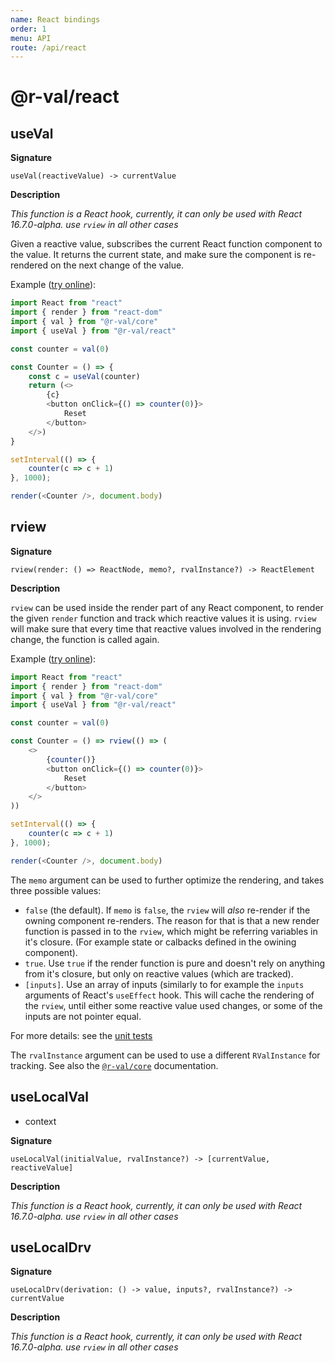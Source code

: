 ```yaml
---
name: React bindings
order: 1
menu: API
route: /api/react
---
```


# @r-val/react

## useVal

**Signature**

`useVal(reactiveValue) -> currentValue`

**Description**

_This function is a React hook, currently, it can only be used with React 16.7.0-alpha. use `rview` in all other cases_

Given a reactive value, subscribes the current React function component to the value. 
It returns the current state, and make sure the component is re-rendered on the next change of the value.

Example ([try online](https://codesandbox.io/s/m297j6w38)):

```javascript
import React from "react"
import { render } from "react-dom"
import { val } from "@r-val/core"
import { useVal } from "@r-val/react"

const counter = val(0)

const Counter = () => {
    const c = useVal(counter)
    return (<>
        {c}
        <button onClick={() => counter(0)}>
            Reset
        </button>
    </>)
}

setInterval(() => {
    counter(c => c + 1)
}, 1000);

render(<Counter />, document.body)
```

## rview

**Signature**

`rview(render: () => ReactNode, memo?, rvalInstance?) -> ReactElement`

**Description**

`rview` can be used inside the render part of any React component, to render the given `render`  function
and track which reactive values it is using.
`rview` will make sure that every time that reactive values involved in the rendering change, the function is called again.

Example ([try online](https://codesandbox.io/s/m297j6w38)):

```javascript
import React from "react"
import { render } from "react-dom"
import { val } from "@r-val/core"
import { useVal } from "@r-val/react"

const counter = val(0)

const Counter = () => rview(() => (
    <>
        {counter()}
        <button onClick={() => counter(0)}>
            Reset
        </button>
    </>
))

setInterval(() => {
    counter(c => c + 1)
}, 1000);

render(<Counter />, document.body)
```

The `memo` argument can be used to further optimize the rendering, and takes three possible values:
* `false` (the default). If `memo` is `false`, the `rview` will _also_ re-render if the owning component re-renders. The reason for that is that a new render function is passed in to the `rview`, which might be referring variables in it's closure. (For example state or calbacks defined in the owining component).
* `true`. Use `true` if the render function is pure and doesn't rely on anything from it's closure, but only on reactive values (which are tracked). 
* `[inputs]`. Use an array of inputs (similarly to for example the `inputs` arguments of React's `useEffect` hook. This will cache the rendering of the `rview`, until either some reactive value used changes, or some of the inputs are not pointer equal.

For more details: see the [unit tests](https://github.com/mweststrate/rval/blob/2a861ebfbfcc359b130269d286b00183abae2ef1/pkgs/react/tests/rview.spec.tsx#L141-L319)

The `rvalInstance` argument can be used to use a different `RValInstance` for tracking. See also the [`@r-val/core`](#/api/core) documentation.

## useLocalVal
- context

**Signature**

`useLocalVal(initialValue, rvalInstance?) -> [currentValue, reactiveValue]`

**Description**

_This function is a React hook, currently, it can only be used with React 16.7.0-alpha. use `rview` in all other cases_


## useLocalDrv

**Signature**

`useLocalDrv(derivation: () -> value, inputs?, rvalInstance?) -> currentValue`

**Description**

_This function is a React hook, currently, it can only be used with React 16.7.0-alpha. use `rview` in all other cases_
